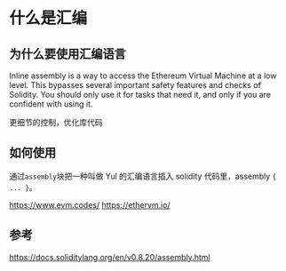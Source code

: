# 什么是汇编

## 为什么要使用汇编语言
Inline assembly is a way to access the Ethereum Virtual Machine at a low level. This bypasses several important safety features and checks of Solidity. 
You should only use it for tasks that need it, and only if you are confident with using it.

更细节的控制，优化库代码

## 如何使用

通过`assembly`块把一种叫做 Yul 的汇编语言插入 solidity 代码里，assembly `{ ... }`。



https://www.evm.codes/
https://ethervm.io/


## 参考

https://docs.soliditylang.org/en/v0.8.20/assembly.html
